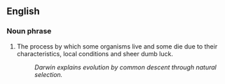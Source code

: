 ==English==

===Noun phrase===
# The process by which some organisms live and some die due to their characteristics, local conditions and sheer dumb luck.
#: ''Darwin explains evolution by common descent through natural selection.''